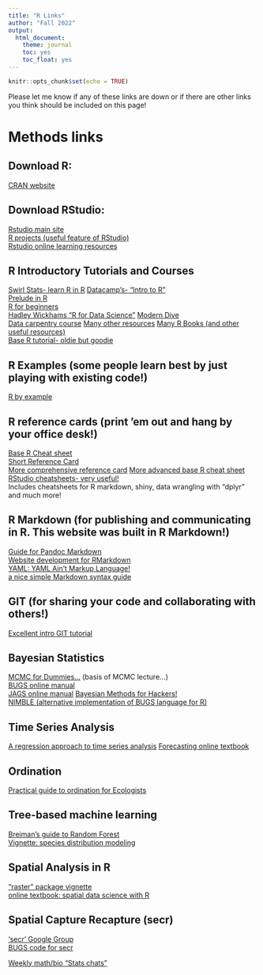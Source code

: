 ```yaml
---
title: "R Links"
author: "Fall 2022"
output: 
  html_document: 
    theme: journal
    toc: yes
    toc_float: yes
---
```


```r
knitr::opts_chunk$set(echo = TRUE)
```

Please let me know if any of these links are down or if there are other links you think should be included on this page!

# Methods links

## Download R:
 [CRAN website](https://cran.r-project.org/)  
 
## Download RStudio:   
 [Rstudio main site](https://www.rstudio.com/)     
 [R projects (useful feature of RStudio)](https://support.rstudio.com/hc/en-us/articles/200526207-Using-Projects)        
 [Rstudio online learning resources](https://www.rstudio.com/online-learning/)      
 
## R Introductory Tutorials and Courses
 [Swirl Stats- learn R in R](https://swirlstats.com/)
 [Datacamp's- "Intro to R"](https://www.datacamp.com/home)   
 [Prelude in R](https://preludeinr.com)      
 [R for beginners](https://cran.r-project.org/doc/contrib/Paradis-rdebuts_en.pdf)   
 [Hadley Wickhams "R for Data Science"](http://r4ds.had.co.nz/index.html)
 [Modern Dive](https://ismayc.github.io/moderndiver-book/)     
 [Data carpentry course](http://www.datacarpentry.org/semester-biology/)
 [Many other resources](https://cran.r-project.org/other-docs.html) 
 [Many R Books (and other useful resources)](http://rbasicsworkshop.weebly.com/books.html)    
 [Base R tutorial- oldie but goodie](https://gsp.humboldt.edu/olm/R/Tutorials/BestFirstRTutorial.pdf)

## R Examples (some people learn best by just playing with existing code!)            
 [R by example](http://www.mayin.org/ajayshah/KB/R/)      

## R reference cards (print 'em out and hang by your office desk!)       
 [Base R Cheat sheet](https://iqss.github.io/dss-workshops/R/Rintro/base-r-cheat-sheet.pdf)              
 [Short Reference Card](https://cran.r-project.org/doc/contrib/Short-refcard.pdf)  
 [More comprehensive reference card](https://cran.r-project.org/doc/contrib/Baggott-refcard-v2.pdf) 
 [More advanced base R cheat sheet](https://www.rstudio.com/wp-content/uploads/2016/02/advancedR.pdf)   
 [RStudio cheatsheets- very useful!](https://www.rstudio.com/resources/cheatsheets/)     
     Includes cheatsheets for R markdown, shiny, data wrangling with "dplyr" and much more!     

## R Markdown (for publishing and communicating in R. This website was built in R Markdown!)          
 [Guide for Pandoc Markdown](http://rmarkdown.rstudio.com/authoring_pandoc_markdown.html)   
 [Website development for RMarkdown](http://rmarkdown.rstudio.com/rmarkdown_websites.html)   
 [YAML: YAML Ain't Markup Language!](http://yaml.org/)   
 [a nice simple Markdown syntax guide](https://confluence.atlassian.com/bitbucketserver/markdown-syntax-guide-776639995.html)  

## GIT (for sharing your code and collaborating with others!)        
 [Excellent intro GIT tutorial](https://try.github.io/)  

## Bayesian Statistics    
 [MCMC for Dummies...](http://twiecki.github.io/blog/2015/11/10/mcmc-sampling/) (basis of MCMC lecture...)  
 [BUGS online manual](http://www.mrc-bsu.cam.ac.uk/wp-content/uploads/manual14.pdf)  
 [JAGS online manual](https://people.stat.sc.edu/hansont/stat740/jags_user_manual.pdf)
 [Bayesian Methods for Hackers!](http://camdavidsonpilon.github.io/Probabilistic-Programming-and-Bayesian-Methods-for-Hackers/)    
 [NIMBLE (alternative implementation of BUGS language for R)](https://r-nimble.org/)  
 
## Time Series Analysis
 [A regression approach to time series analysis](http://node101.psych.cornell.edu/Darlington/series/series0.htm) 
 [Forecasting online textbook](https://otexts.com/fpp2/)
 
## Ordination
 [Practical guide to ordination for Ecologists](http://ordination.okstate.edu/index.html)  
 
## Tree-based machine learning
 [Breiman's guide to Random Forest](http://www.stat.berkeley.edu/~breiman/RandomForests/cc_home.htm)  
 [Vignette: species distribution modeling](https://rspatial.org/raster/sdm/)  
 
## Spatial Analysis in R
 ["raster" package vignette](https://cran.r-project.org/web/packages/raster/vignettes/Raster.pdf)   
 [online textbook: spatial data science with R](https://rspatial.org/)

## Spatial Capture Recapture (secr)   
 ['secr' Google Group](https://groups.google.com/forum/#!forum/secrgroup)    
 [BUGS code for secr](https://mmeredith.net/blog/2013/1309_SECR_in_JAGS_patchy_habitat.htm)
 

[Weekly math/bio "Stats chats"](https://kevintshoemaker.github.io/StatsChats/)
